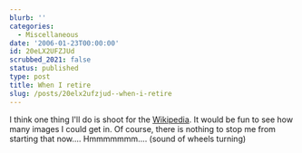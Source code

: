 ```yaml
---
blurb: ''
categories:
  - Miscellaneous
date: '2006-01-23T00:00:00'
id: 20eLX2UFZJUd
scrubbed_2021: false
status: published
type: post
title: When I retire
slug: /posts/20elx2ufzjud--when-i-retire
---
```


I think one thing I'll do is shoot for the
[Wikipedia](http://en.wikipedia.org/). It would be fun to see how
many images I could get in. Of course, there is nothing to stop me
from starting that now.... Hmmmmmmm.... (sound of wheels turning)
